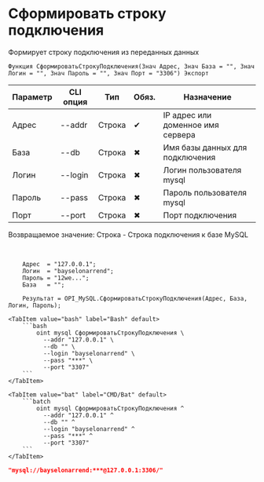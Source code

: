 ﻿---
sidebar_position: 5
description: Сформировать строку подключения и другие функции для работы с MySQL в Открытом пакете интеграций - бесплатной open-source библиотеке интеграций для 1С:Предприятие 8, OneScript и CLI
keywords: [1C, 1С, 1С:Предприятие, 1С:Предприятие 8.3, API, Интеграция, Сервисы, Обмен, OneScript, CLI, MySQL]
---


# Сформировать строку подключения
 Формирует строку подключения из переданных данных



`Функция СформироватьСтрокуПодключения(Знач Адрес, Знач База = "", Знач Логин = "", Знач Пароль = "", Знач Порт = "3306") Экспорт`

  | Параметр | CLI опция | Тип | Обяз. | Назначение |
  |-|-|-|-|-|
  | Адрес | --addr | Строка | &#x2714; | IP адрес или доменное имя сервера |
  | База | --db | Строка | &#x2716; | Имя базы данных для подключения |
  | Логин | --login | Строка | &#x2716; | Логин пользователя mysql |
  | Пароль | --pass | Строка | &#x2716; | Пароль пользователя mysql |
  | Порт | --port | Строка | &#x2716; | Порт подключения |

  
  Возвращаемое значение:   Строка -  Строка подключения к базе MySQL

<br/>




```bsl title="Пример использования для 1С:Предприятие/OneScript"
    Адрес  = "127.0.0.1";
    Логин  = "bayselonarrend";
    Пароль = "12we...";
    База   = "";

    Результат = OPI_MySQL.СформироватьСтрокуПодключения(Адрес, База, Логин, Пароль);
```
    

 <Tabs>
  
    <TabItem value="bash" label="Bash" default>
        ```bash
            oint mysql СформироватьСтрокуПодключения \
              --addr "127.0.0.1" \
              --db "" \
              --login "bayselonarrend" \
              --pass "***" \
              --port "3307"
        ```
    </TabItem>
  
    <TabItem value="bat" label="CMD/Bat" default>
        ```batch
            oint mysql СформироватьСтрокуПодключения ^
              --addr "127.0.0.1" ^
              --db "" ^
              --login "bayselonarrend" ^
              --pass "***" ^
              --port "3307"
        ```
    </TabItem>
</Tabs>


```json title="Результат"
"mysql://bayselonarrend:***@127.0.0.1:3306/"
```
